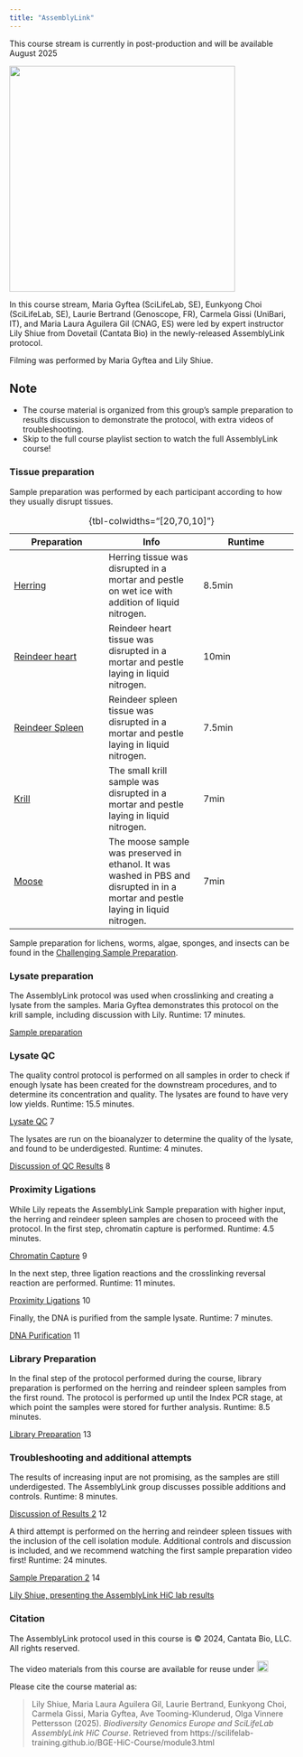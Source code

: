 ```yaml
---
title: "AssemblyLink"
---
```

::: {.callout-important}
This course stream is currently in post-production and will be available August 2025
:::

![](/img/AssemblyLinkGroup.png){fig-align="center" width=400 fig-alt="Photo by Hampus Pehrsson Ternström"}

In this course stream, Maria Gyftea (SciLifeLab, SE), Eunkyong Choi (SciLifeLab, SE), Laurie Bertrand (Genoscope, FR), Carmela Gissi (UniBari, IT), and Maria Laura Aguilera Gil (CNAG, ES) were led by expert instructor Lily Shiue from Dovetail (Cantata Bio) in the newly-released AssemblyLink protocol.

Filming was performed by Maria Gyftea and Lily Shiue.

::: {.callout-tip}
## Note
- The course material is organized from this group's sample preparation to results discussion to demonstrate the protocol, with extra videos of troubleshooting.
- Skip to the full course playlist section to watch the full AssemblyLink course!
:::

### Tissue preparation
Sample preparation was performed by each participant according to how they usually disrupt tissues.

| Preparation | Info | Runtime |
|------|------| ------|
|[Herring](https://drive.google.com/file/d/1RMHJ6ZeyUOB9U1tt1SUSLXNLePQ9kK6q/view?usp=share_link)|Herring tissue was disrupted in a mortar and pestle on wet ice with addition of liquid nitrogen.| 8.5min|
|[Reindeer heart](https://drive.google.com/file/d/1RMHJ6ZeyUOB9U1tt1SUSLXNLePQ9kK6q/view?usp=share_link)|Reindeer heart tissue was disrupted in a mortar and pestle laying in liquid nitrogen. |10min|
|[Reindeer Spleen](https://drive.google.com/file/d/1MhB2nriZTgqXvuvgqGboufWh8752m0vN/view?usp=share_link)|Reindeer spleen tissue was disrupted in a mortar and pestle laying in liquid nitrogen.| 7.5min|
|[Krill](https://drive.google.com/file/d/1SyE0UxsAOxvrUekNXRUDxTY9nYIk8TE5/view?usp=share_link)|The small krill sample was disrupted in a mortar and pestle laying in liquid nitrogen. |7min|
|[Moose](https://drive.google.com/file/d/1HqSq1-1xQtSqcGBplhx9hA7anHzISHQg/view?usp=share_link)|The moose sample was preserved in ethanol. It was washed in PBS and disrupted in in a mortar and pestle laying in liquid nitrogen. | 7min|
: {tbl-colwidths="[20,70,10]"}

::: callout-note
Sample preparation for lichens, worms, algae, sponges, and insects can be found in the [Challenging Sample Preparation](module2.qmd).
:::

### Lysate preparation
The AssemblyLink protocol was used when crosslinking and creating a lysate from the samples. Maria Gyftea demonstrates this protocol on the krill sample, including discussion with Lily. Runtime: 17 minutes.

[Sample preparation](https://drive.google.com/file/d/1IPzXI3UNz9-fk1QNUXuzLIjj-l36eN7v/view?usp=share_link)

### Lysate QC
The quality control protocol is performed on all samples in order to check if enough lysate has been created for the downstream procedures, and to determine its concentration and quality. The lysates are found to have very low yields. Runtime: 15.5 minutes.

[Lysate QC](https://drive.google.com/file/d/1tQ7TDlHggBew9_GcAXTs8FwZXWx361Uf/view?usp=share_link) 7

The lysates are run on the bioanalyzer to determine the quality of the lysate, and found to be underdigested. Runtime: 4 minutes.

[Discussion of QC Results](https://drive.google.com/file/d/1BKO503pT0kEbuHUxI5GG7k52EniKyMg2/view?usp=share_link) 8

### Proximity Ligations
While Lily repeats the AssemblyLink Sample preparation with higher input, the herring and reindeer spleen samples are chosen to proceed with the protocol. In the first step, chromatin capture is performed. Runtime: 4.5 minutes.

[Chromatin Capture](https://drive.google.com/file/d/1jXsMxl2Su-FTb32Rby2cZuww1YFbbHFp/view?usp=share_link) 9

In the next step, three ligation reactions and the crosslinking reversal reaction are performed. Runtime: 11 minutes.

[Proximity Ligations](https://drive.google.com/file/d/122GR9Yz37t0CWi7f3JFwTT39o8K5X2jY/view?usp=share_link) 10

Finally, the DNA is purified from the sample lysate. Runtime: 7 minutes.

[DNA Purification](https://drive.google.com/file/d/11I5Ems-GHUMMOyrOZcm4GfIj5LsS5JwY/view?usp=share_link) 11 

### Library Preparation
In the final step of the protocol performed during the course, library preparation is performed on the herring and reindeer spleen samples from the first round. The protocol is performed up until the Index PCR stage, at which point the samples were stored for further analysis. Runtime: 8.5 minutes.

[Library Preparation](https://drive.google.com/file/d/1LdDl8GlbHg3OFDhnWmmikKaiQ4Mm8bOY/view?usp=share_link) 13 

### Troubleshooting and additional attempts
The results of increasing input are not promising, as the samples are still underdigested. The AssemblyLink group discusses possible additions and controls. Runtime: 8 minutes.

[Discussion of Results 2](https://drive.google.com/file/d/1SSXPaPELuliGoKv7YFcZ9zlxOWYx4IAW/view?usp=share_link) 12

A third attempt is performed on the herring and reindeer spleen tissues with the inclusion of the cell isolation module. Additional controls and discussion is included, and we recommend watching the first sample preparation video first! Runtime: 24 minutes.

[Sample Preparation 2](https://drive.google.com/file/d/1_XtvHhtvbKxDCo7fbsZ6QCs69Tu18Ot1/view?usp=share_link) 14

[Lily Shiue, presenting the AssemblyLink HiC lab results](https://drive.google.com/file/d/10Q4LVJL4i_7roPd0vKI6RoVxLuslCi1w/view?usp=share_link)

<!--
## Full AssemblyLink HiC Playlist
<iframe width="560" height="315" src="https://www.youtube.com/embed/videoseries?si=w4taKJ-B-_8ywFLD&amp;list=PL1nnHOyxN_WdqnzLqbmWJz_i0f2anT9cS" title="YouTube video player" frameborder="0" allow="accelerometer; autoplay; clipboard-write; encrypted-media; gyroscope; picture-in-picture; web-share" referrerpolicy="strict-origin-when-cross-origin" allowfullscreen></iframe>
-->

### Citation
The AssemblyLink protocol used in this course is © 2024, Cantata Bio, LLC. All rights reserved.

The video materials from this course are available for reuse under <a href="https://creativecommons.org/licenses/by/4.0/" rel="orcid"><img src="img/CCBY4.0.png" alt="" height="20"/></a>

Please cite the course material as:

> Lily Shiue, Maria Laura Aguilera Gil, Laurie Bertrand, Eunkyong Choi, Carmela Gissi, Maria Gyftea, Ave Tooming-Klunderud, Olga Vinnere Pettersson (2025). *Biodiversity Genomics Europe and SciLifeLab AssemblyLink HiC Course*. Retrieved from https://scilifelab-training.github.io/BGE-HiC-Course/module3.html